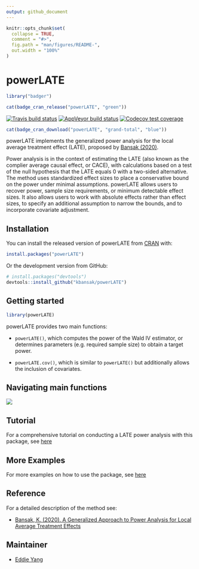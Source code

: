 ---
output: github_document
---

<!-- README.md is generated from README.Rmd. Please edit that file -->

```{r, include = FALSE}
knitr::opts_chunk$set(
  collapse = TRUE,
  comment = "#>",
  fig.path = "man/figures/README-",
  out.width = "100%"
)
```

# powerLATE

```{r echo=FALSE, results="hide", message=FALSE, warning=FALSE}
library("badger")
```

<!-- badges: start -->
```{r, echo = FALSE, results='asis'}
cat(badge_cran_release("powerLATE", "green"))
```
[![Travis build status](https://travis-ci.com/kbansak/powerLATE.svg?branch=master)](https://travis-ci.com/kbansak/powerLATE)
[![AppVeyor build status](https://ci.appveyor.com/api/projects/status/github/kbansak/powerLATE?branch=master&svg=true)](https://ci.appveyor.com/project/kbansak/powerLATE)
[![Codecov test coverage](https://codecov.io/gh/kbansak/powerLATE/branch/master/graph/badge.svg)](https://codecov.io/gh/kbansak/powerLATE?branch=master)
```{r, echo = FALSE, results='asis'}
cat(badge_cran_download("powerLATE", "grand-total", "blue"))
```
<!-- badges: end -->

powerLATE implements the generalized power analysis for the local average treatment effect (LATE), proposed by [Bansak (2020)](https://projecteuclid.org/download/pdfview_1/euclid.ss/1591171230).

Power analysis is in the context of estimating the LATE (also known as the complier average causal effect, or CACE), with calculations based on a test of the null hypothesis that the LATE equals 0 with a two-sided alternative. The method uses standardized effect sizes to place a conservative bound on the power under minimal assumptions. powerLATE allows users to recover power, sample size requirements, or minimum detectable effect sizes. It also allows users to work with absolute effects rather than effect sizes, to specify an additional assumption to narrow the bounds, and to incorporate covariate adjustment.

## Installation

You can install the released version of powerLATE from [CRAN](https://CRAN.R-project.org) with:

``` r
install.packages("powerLATE")
```
Or the development version from GitHub:

``` r
# install.packages("devtools")
devtools::install_github("kbansak/powerLATE")
```

## Getting started

```{r}
library(powerLATE)
```

powerLATE provides two main functions:

* `powerLATE()`, which computes the power of the Wald IV estimator, or determines parameters (e.g. required sample size) to obtain a target power.

* `powerLATE.cov()`, which is similar to `powerLATE()` but additionally allows the inclusion of covariates. 

## Navigating main functions

![](https://github.com/EddieYang211/powerLATE_aux/blob/master/powerLATE_tree.png?raw=true)

## Tutorial

For a comprehensive tutorial on conducting a LATE power analysis with this package, see [here](https://github.com/kbansak/powerLATE_tutorial)

## More Examples

For more examples on how to use the package, see [here](https://htmlpreview.github.io/?https://github.com/EddieYang211/powerLATE_aux/blob/master/powerLATE_Examples.html)

## Reference

For a detailed description of the method see:

- [Bansak, K. (2020). A Generalized Approach to Power Analysis for Local Average Treatment Effects](https://projecteuclid.org/download/pdfview_1/euclid.ss/1591171230)

## Maintainer 

- [Eddie Yang](https://github.com/EddieYang211)
